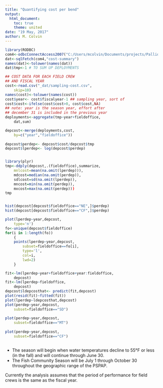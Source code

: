 ```yaml
---
title: "Quantifying cost per bend"
output:
  html_document:
    toc: true
    theme: united
date: "19 May, 2017"
author: M. Colvin
---
```


<!--

rmarkdown::render("cost.Rmd")
-->

```r
library(RODBC)
com4<-odbcConnectAccess2007("C:/Users/mcolvin/Documents/projects/Pallid Sturgeon/Analysis/Data/pallids.accdb")
dat<-sqlFetch(com4,"cost-summary")
names(dat)<-tolower(names(dat))
dat$tmp<-1 # TO SUM UP DEPLOYMENTS

## COST DATA FOR EACH FIELD CREW
## AND FISCAL YEAR
cost<-read.csv("_dat/sampling-cost.csv",
    skip=10)
names(cost)<-tolower(names(cost))
cost$year<- cost$fiscalyear-1 ## sampling year, sort of
cost$cost<-ifelse(cost$cost>0, cost$cost,NA)
## note: year is the season year, effort after 
## december 31 is included in the previous year
deployments<-aggregate(tmp~year+fieldoffice,
    dat,sum)

depcost<-merge(deployments,cost,
    by=c("year","fieldoffice"))
    
depcost$perdep<- depcost$cost/depcost$tmp
depcost$lperdep<- log(depcost$perdep)


library(plyr)
tmp<-ddply(depcost,.(fieldoffice),summarize,
    mnlcost=mean(na.omit(lperdep))),
    mdcost=median(na.omit(perdep)),
    sdlcost=sd(na.omit(lperdep)),
    mncost=min(na.omit(perdep)),
    mxcost=max(na.omit(perdep)))
tmp


hist(depcost[depcost$fieldoffice=="NE",]$perdep)
hist(depcost[depcost$fieldoffice=="CF",]$perdep)

plot(lperdep~year,depcost,
    type='n')
fo<-unique(depcost$fieldoffice)
for(i in 1:length(fo))
    {
    points(lperdep~year,depcost,
        subset=fieldoffice==fo[i],
        type='l',
        col=i,
        lwd=2)
    }

fit<-lm(lperdep~year+fieldoffice+year:fieldoffice,
    depcost)
fit<-lm(lperdep~fieldoffice,
    depcost)
depcost$ldepcosthat<- predict(fit,depcost)  
plot(resid(fit)~fitted(fit))
plot(lperdep~ldepcosthat,depcost)    
plot(perdep~year,depcost,
    subset=fieldoffice=="SD")
    
plot(perdep~year,depcost,
    subset=fieldoffice=="MT")
    
plot(perdep~year,depcost,
    subset=fieldoffice=="CF")    
    
``` 





* The season will begin when water temperatures decline to 55°F or less 
(in the fall) and will continue through June 30. 
* The Fish Community Season will be July 1 through October 30 throughout 
the geographic range of the PSPAP. 

Currently the analysis assumes that the period
of performance for field crews is the same as 
the fiscal year. 


